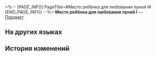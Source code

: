 <%-- [PAGE_INFO]
PageTitle=#Место ребёнка для любования луной I#
[END_PAGE_INFO] --%>
{{Предмет Инфобокс
|id          = 252466
|Изображение = Предмет Место ребёнка для любования луной I.png
|Тип         = 
|Инвентарь   = 
|Редкость    = 5
|Эффект      = 
|Описание    = Соберите набор карточек воспоминаний, чтобы получить усиление.
}}
{{Описание|Ваши воспоминания об Освоении могут стать источником вдохновения для игры.}}
'''Место ребёнка для любования луной I''' — [[Предмет]].

==На других языках==
{{На других языках
|en   = A Child's Moongazing Spot (I)
|zhs  = 稚子的赏月地-Ⅰ
|zht  = 稚子的賞月地-Ⅰ
|ja   = 稚児の月見スポット-I
|ko   = 어린아이의 달맞이 장소-Ⅰ
|es   = Rincón de un niño para observar la luna&nbsp;I
|fr   = Point d'observation de la lune de l'enfant (I)
|ru   = Место ребёнка для любования луной I
|th   = จุดชมจันทร์ของหนูน้อย I
|vi   = Nơi Ngắm Trăng Trẻ Thơ-I
|de   = Ort zur Mondbeobachtung eines Kindes (I)
|id   = Tempat Anak-Anak Menatap Bulan I
|pt   = Ponto de Observação da Lua de uma Criança (I)
}}

==История изменений==
{{История изменений|3.5}}
